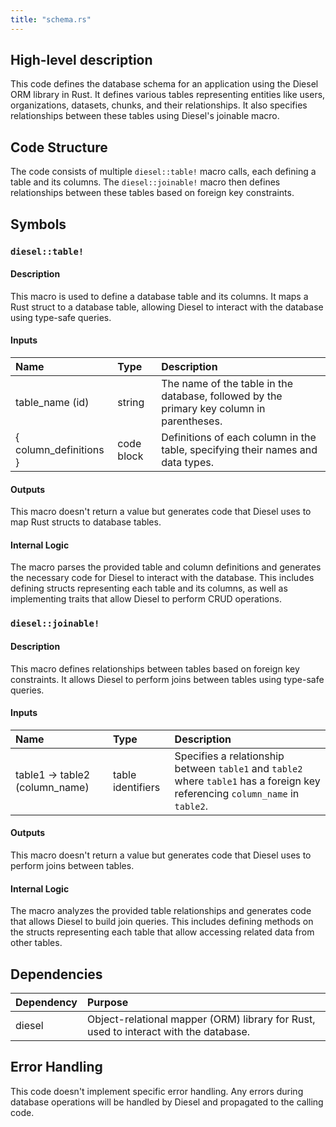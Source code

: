 ```yaml
---
title: "schema.rs"
---
```


## High-level description
This code defines the database schema for an application using the Diesel ORM library in Rust. It defines various tables representing entities like users, organizations, datasets, chunks, and their relationships. It also specifies relationships between these tables using Diesel's joinable macro.

## Code Structure
The code consists of multiple `diesel::table!` macro calls, each defining a table and its columns. The `diesel::joinable!` macro then defines relationships between these tables based on foreign key constraints.

## Symbols
### `diesel::table!`
#### Description
This macro is used to define a database table and its columns. It maps a Rust struct to a database table, allowing Diesel to interact with the database using type-safe queries.

#### Inputs
| Name | Type | Description |
|:-----|:-----|:------------|
| table_name (id) | string | The name of the table in the database, followed by the primary key column in parentheses. |
| { column_definitions } | code block | Definitions of each column in the table, specifying their names and data types. |

#### Outputs
This macro doesn't return a value but generates code that Diesel uses to map Rust structs to database tables.

#### Internal Logic
The macro parses the provided table and column definitions and generates the necessary code for Diesel to interact with the database. This includes defining structs representing each table and its columns, as well as implementing traits that allow Diesel to perform CRUD operations.

### `diesel::joinable!`
#### Description
This macro defines relationships between tables based on foreign key constraints. It allows Diesel to perform joins between tables using type-safe queries.

#### Inputs
| Name | Type | Description |
|:-----|:-----|:------------|
| table1 -&gt; table2 (column_name) | table identifiers | Specifies a relationship between `table1` and `table2` where `table1` has a foreign key referencing `column_name` in `table2`. |

#### Outputs
This macro doesn't return a value but generates code that Diesel uses to perform joins between tables.

#### Internal Logic
The macro analyzes the provided table relationships and generates code that allows Diesel to build join queries. This includes defining methods on the structs representing each table that allow accessing related data from other tables.

## Dependencies
| Dependency | Purpose |
|:-----------|:--------|
| diesel | Object-relational mapper (ORM) library for Rust, used to interact with the database. |

## Error Handling
This code doesn't implement specific error handling. Any errors during database operations will be handled by Diesel and propagated to the calling code.
